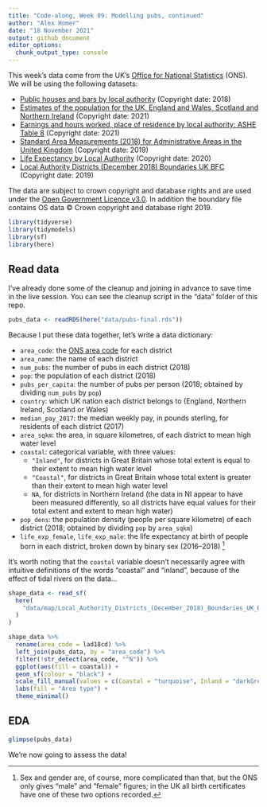 ```yaml
---
title: "Code-along, Week 09: Modelling pubs, continued"
author: "Alex Homer"
date: "18 November 2021"
output: github_document
editor_options: 
  chunk_output_type: console
---
```


This week's data come from the UK's [Office for National Statistics](https://www.ons.gov.uk/) (ONS).  We will be using the following datasets:

* [Public houses and bars by local authority](https://www.ons.gov.uk/businessindustryandtrade/business/activitysizeandlocation/datasets/publichousesandbarsbylocalauthority) (Copyright date: 2018)
* [Estimates of the population for the UK, England and Wales, Scotland and Northern Ireland ](https://www.ons.gov.uk/peoplepopulationandcommunity/populationandmigration/populationestimates/datasets/populationestimatesforukenglandandwalesscotlandandnorthernireland) (Copyright date: 2021)
* [Earnings and hours worked, place of residence by local authority: ASHE Table 8](https://www.ons.gov.uk/employmentandlabourmarket/peopleinwork/earningsandworkinghours/datasets/placeofresidencebylocalauthorityashetable8) (Copyright date: 2021)
* [Standard Area Measurements (2018) for Administrative Areas in the United Kingdom](https://geoportal.statistics.gov.uk/datasets/standard-area-measurements-2018-for-administrative-areas-in-the-united-kingdom/about) (Copyright date: 2019)
* [Life Expectancy by Local Authority](https://www.ons.gov.uk/datasets/life-expectancy-by-local-authority/editions/time-series/versions/1) (Copyright date: 2020)
* [Local Authority Districts (December 2018) Boundaries UK BFC](https://geoportal.statistics.gov.uk/maps/fef73aeaf13c417dadf2fc99abcf8eef/about) (Copyright date: 2019)

The data are subject to crown copyright and database rights and are used under the [Open Government Licence v3.0](https://www.nationalarchives.gov.uk/doc/open-government-licence/version/3/).  In addition the boundary file contains OS data © Crown copyright and database right 2019.

```r
library(tidyverse)
library(tidymodels)
library(sf)
library(here)
```

## Read data

I've already done some of the cleanup and joining in advance to save time in the live session.  You can see the cleanup script in the "data" folder of this repo.

```r
pubs_data <- readRDS(here("data/pubs-final.rds"))
```

Because I put these data together, let's write a data dictionary:

- `area_code`: the [ONS area code](https://en.wikipedia.org/wiki/ONS_coding_system) for each district
- `area_name`: the name of each district
- `num_pubs`: the number of pubs in each district (2018)
- `pop`: the population of each district (2018)
- `pubs_per_capita`: the number of pubs per person (2018; obtained by dividing `num_pubs` by `pop`)
- `country`: which UK nation each district belongs to (England, Northern Ireland, Scotland or Wales)
- `median_pay_2017`: the median weekly pay, in pounds sterling, for residents of each district (2017)
- `area_sqkm`: the area, in square kilometres, of each district to mean high water level
- `coastal`: categorical variable, with three values:
  - `"Inland"`, for districts in Great Britain whose total extent is equal to their extent to mean high water level
  - `"Coastal"`, for districts in Great Britain whose total extent is greater than their extent to mean high water level
  - `NA`, for districts in Northern Ireland (the data in NI appear to have been measured differently, so all districts have equal values for their total extent and extent to mean high water)
- `pop_dens`: the population density (people per square kilometre) of each district (2018; obtained by dividing `pop` by `area_sqkm`)
- `life_exp_female`, `life_exp_male`: the life expectancy at birth of people born in each district, broken down by binary sex (2016--2018) ^[Sex and gender are, of course, more complicated than that, but the ONS only gives "male" and "female" figures; in the UK all birth certificates have one of these two options recorded.]

It's worth noting that the `coastal` variable doesn't necessarily agree with intuitive definitions of the words "coastal" and "inland", because of the effect of tidal rivers on the data...

```r
shape_data <- read_sf(
  here(
    "data/map/Local_Authority_Districts_(December_2018)_Boundaries_UK_BFC.shp"
  )
)

shape_data %>%
  rename(area_code = lad18cd) %>%
  left_join(pubs_data, by = "area_code") %>%
  filter(!str_detect(area_code, "^N")) %>%
  ggplot(aes(fill = coastal)) +
  geom_sf(colour = "black") +
  scale_fill_manual(values = c(Coastal = "turquoise", Inland = "darkGreen")) +
  labs(fill = "Area type") +
  theme_minimal()
```


## EDA

```r
glimpse(pubs_data)
```

We're now going to assess the data!
